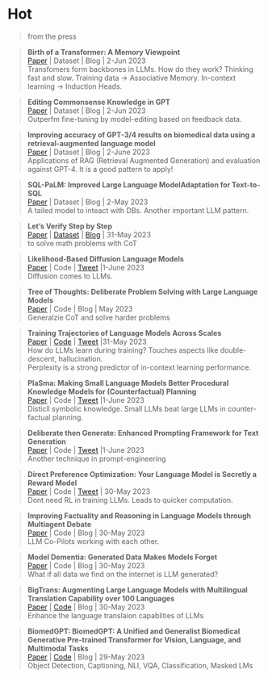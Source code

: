 # Hot
> from the press

>**Birth of a Transformer: A Memory Viewpoint ** \
[Paper](https://arxiv.org/abs/2306.00802) | Dataset | Blog | 2-Jun 2023 \
Transfomers form backbones in LLMs. How do they work? Thinking fast and slow.
Training data -> Associative Memory. In-context learning ->  Induction Heads.


>**Editing Commonsense Knowledge in GPT ** \
[Paper](https://arxiv.org/abs/2305.14956) | Dataset | Blog | 2-Jun 2023 \
Outperfm fine-tuning by model-editing based on feedback data.


>**Improving accuracy of GPT-3/4 results on biomedical data using a retrieval-augmented language model ** \
[Paper](https://arxiv.org/abs/2305.17116) | Dataset | Blog | 2-June 2023 \
Applications of RAG (Retrieval Augmented Generation) and evaluation against GPT-4. It is a good pattern to apply!

>**SQL-PaLM: Improved Large Language ModelAdaptation for Text-to-SQL ** \
[Paper](https://arxiv.org/abs/2306.00739) | Dataset | Blog | 2-May 2023 \
A tailed model to inteact with DBs. Another important LLM pattern.


>**Let’s Verify Step by Step ** \
[Paper](https://cdn.openai.com/improving-mathematical-reasoning-with-process-supervision/Lets_Verify_Step_by_Step.pdf) | [Dataset](https://github.com/openai/prm800k) | [Blog](https://openai.com/research/improving-mathematical-reasoning-with-process-supervision) | 31-May 2023 \
to solve math problems with CoT


>**Likelihood-Based Diffusion Language Models ** \
[Paper](https://t.co/Bpa6dpxcrQ) | Code | [Tweet](https://twitter.com/__ishaan/status/1663992335464538117?s=20) |1-June 2023 \
Diffusion comes to LLMs.

>**Tree of Thoughts: Deliberate Problem Solving with Large Language Models **\
[Paper](https://arxiv.org/abs/2305.10601) | Code | Blog | May 2023 \
Generalzie CoT and solve harder problems


>**Training Trajectories of Language Models Across Scales ** \
[Paper](https://arxiv.org/abs/2212.09803) | [Code](https://github.com/xiamengzhou/training_trajectory_analysis) | [Tweet](https://twitter.com/xiamengzhou/status/1663742017568899073?s=20) |31-May 2023 \
How do LLMs learn during training? Touches aspects like double-descent, hallucination.\
Perplexity is a strong predictor of in-context learning performance.


>**PlaSma: Making Small Language Models Better Procedural Knowledge Models for (Counterfactual) Planning ** \
[Paper](https://arxiv.org/abs/2305.19472) | Code | [Tweet](https://twitter.com/johnjnay/status/1664079539905994752?s=20) |1-June 2023 \
Disticll symbolic knowledge. Small LLMs beat large LLMs in counter-factual planning.

>**Deliberate then Generate: Enhanced Prompting Framework for Text Generation ** \
[Paper](https://arxiv.org/abs/2305.19835) | Code | [Tweet](https://twitter.com/omarsar0/status/1664079620797353984?s=20) |1-June 2023 \
Another technique in prompt-engineering


>**Direct Preference Optimization: Your Language Model is Secretly a Reward Model ** \
[Paper](https://arxiv.org/abs/2305.18290) | Code | [Tweet](https://twitter.com/archit_sharma97/status/1663595372269408261?s=20) | 30-May 2023 \
Dont need RL in training LLMs. Leads to quicker computation.

>**Improving Factuality and Reasoning in Language Models through Multiagent Debate ** \
[Paper](https://arxiv.org/abs/2305.14325) | Code | Blog | 30-May 2023 \
LLM Co-Pilots working with each other.


>**Model Dementia: Generated Data Makes Models Forget ** \
[Paper](https://arxiv.org/abs/2305.17493) | Code | Blog | 30-May 2023 \
What if all data we find on the internet is LLM generated?


>**BigTrans: Augmenting Large Language Models with Multilingual Translation Capability over 100 Languages ** \
[Paper](https://arxiv.org/abs/2305.18098) | [Code](https://github.com/ZNLP/BigTrans) | Blog | 30-May 2023 \
Enhance the language translaion capablities of LLMs

>**BiomedGPT: BiomedGPT: A Unified and Generalist Biomedical Generative Pre-trained Transformer for Vision, Language, and Multimodal Tasks ** \
[Paper](https://arxiv.org/abs/2305.17100) | [Code](https://github.com/taokz/BiomedGPT) | Blog | 29-May 2023 \
Object Detection, Captioning, NLI, VQA, Classification, Masked LMs